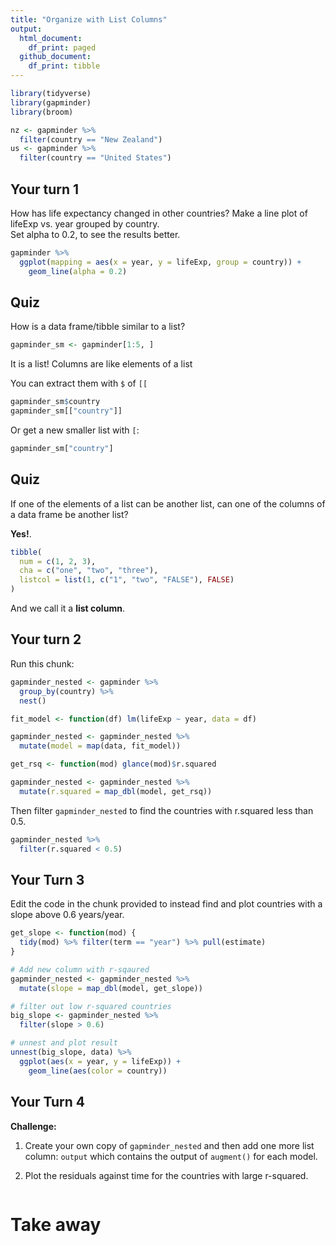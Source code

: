 ```yaml
---
title: "Organize with List Columns"
output:
  html_document:
    df_print: paged
  github_document: 
    df_print: tibble  
---
```


<!-- This file by Charlotte Wickham is licensed under a Creative Commons Attribution 4.0 International License, adapted from the orignal work at https://github.com/rstudio/master-the-tidyverse by RStudio. -->

```r
library(tidyverse)
library(gapminder)
library(broom)

nz <- gapminder %>%
  filter(country == "New Zealand")
us <- gapminder %>%
  filter(country == "United States")
```

## Your turn 1

How has life expectancy changed in other countries?
Make a line plot of lifeExp vs. year grouped by country.  
Set alpha to 0.2, to see the results better.

```r
gapminder %>% 
  ggplot(mapping = aes(x = year, y = lifeExp, group = country)) +
    geom_line(alpha = 0.2)
```

## Quiz

How is a data frame/tibble similar to a list?

```r
gapminder_sm <- gapminder[1:5, ]
```

It is a list!  Columns are like elements of a list

You can extract them with `$` of `[[`
```r
gapminder_sm$country
gapminder_sm[["country"]]
```

Or get a new smaller list with `[`:
```r
gapminder_sm["country"]
```

## Quiz

If one of the elements of a list can be another list,
can one of the columns of a data frame be another list?

**Yes!**.

```r
tibble(
  num = c(1, 2, 3),
  cha = c("one", "two", "three"),
  listcol = list(1, c("1", "two", "FALSE"), FALSE)
)
```

And we call it a **list column**.

## Your turn 2

Run this chunk:
```r
gapminder_nested <- gapminder %>%
  group_by(country) %>%
  nest()

fit_model <- function(df) lm(lifeExp ~ year, data = df)

gapminder_nested <- gapminder_nested %>% 
  mutate(model = map(data, fit_model))

get_rsq <- function(mod) glance(mod)$r.squared

gapminder_nested <- gapminder_nested %>% 
  mutate(r.squared = map_dbl(model, get_rsq))
```

Then filter `gapminder_nested` to find the countries with r.squared less than 0.5.  

```r
gapminder_nested %>% 
  filter(r.squared < 0.5)
```

## Your Turn 3

Edit the code in the chunk provided to instead find and plot countries with a slope above 0.6 years/year.

```r
get_slope <- function(mod) {
  tidy(mod) %>% filter(term == "year") %>% pull(estimate)
}

# Add new column with r-sqaured
gapminder_nested <- gapminder_nested %>% 
  mutate(slope = map_dbl(model, get_slope))

# filter out low r-squared countries
big_slope <- gapminder_nested %>% 
  filter(slope > 0.6)

# unnest and plot result
unnest(big_slope, data) %>%
  ggplot(aes(x = year, y = lifeExp)) + 
    geom_line(aes(color = country))
```

## Your Turn 4

**Challenge:**

1. Create your own copy of `gapminder_nested` and then add one more list column: `output` which contains the output of `augment()` for each model.

2.  Plot the residuals against time for the countries with large r-squared.

```r

```

# Take away

